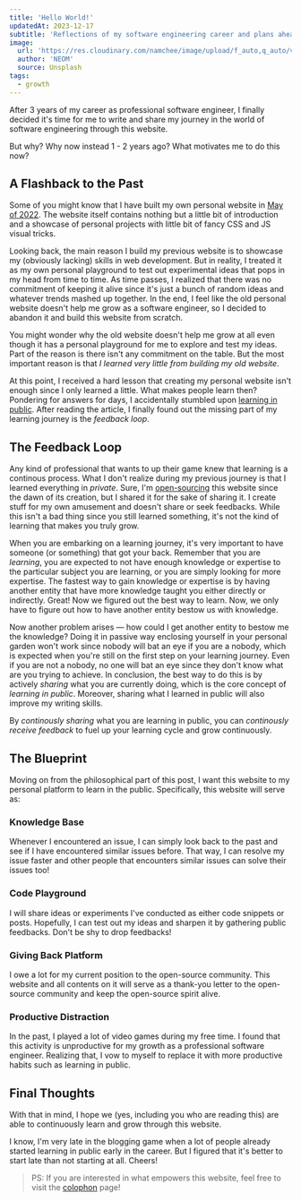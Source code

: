 ---
title: 'Hello World!'
updatedAt: 2023-12-17
subtitle: 'Reflections of my software engineering career and plans ahead'
image:
  url: 'https://res.cloudinary.com/namchee/image/upload/f_auto,q_auto/v1/posts/hello-world/banner'
  author: 'NEOM'
  source: Unsplash
tags:
  - growth
---

After 3 years of my career as professional software engineer, I finally decided it's time for me to write and share my journey in the world of software engineering through this website.

But why? Why now instead 1 - 2 years ago? What motivates me to do this now?

## A Flashback to the Past

Some of you might know that I have built my own personal website in [May of 2022](https://github.com/Namchee/site/tree/1b54cab8ce574ceb11f69d727547324f42a67b55).
The website itself contains nothing but a little bit of introduction and a showcase of personal projects with little bit of fancy CSS and JS visual tricks.

Looking back, the main reason I build my previous website is to showcase my (obviously lacking) skills in web development. But in reality, I treated it as my own personal playground to test out
experimental ideas that pops in my head from time to time. As time passes, I realized that there was no commitment of keeping it alive since it's just a bunch of random ideas and whatever
trends mashed up together. In the end, I feel like the old personal website doesn't help me grow as a software engineer, so I decided to abandon it and build this website from scratch.

You might wonder why the old website doesn't help me grow at all even though it has a personal playground for me to explore and test my ideas. Part of the reason is there isn't
any commitment on the table. But the most important reason is that *I learned very little from building my old website*.

At this point, I received a hard lesson that creating my personal website isn't enough since I only learned a little. What makes people learn then?
Pondering for answers for days, I accidentally stumbled upon [learning in public](https://www.swyx.io/learn-in-public). After reading
the article, I finally found out the missing part of my learning journey is the *feedback loop*.

## The Feedback Loop

Any kind of professional that wants to up their game knew that learning is a continous process. What I don't realize during my previous journey is that I learned everything
in *private*. Sure, I'm [open-sourcing](https://www.github.com/Namchee/site) this website since the dawn of its creation, but I shared it
for the sake of sharing it. I create stuff for my own amusement and doesn't share or seek feedbacks. While this isn't a bad thing since you still learned something,
it's not the kind of learning that makes you truly grow.

When you are embarking on a learning journey, it's very important to have someone (or something) that got your back. Remember that you are *learning*, you are expected
to not have enough knowledge or expertise to the particular subject you are learning, or you are simply looking for more expertise. The fastest way to gain knowledge
or expertise is by having another entity that have more knowledge taught you either directly or indirectly. Great! Now we figured out the best way to learn. Now, we
only have to figure out how to have another entity bestow us with knowledge.

Now another problem arises &mdash; how could I get another entity to bestow me the knowledge? Doing it in passive way enclosing yourself in your personal garden won't
work since nobody will bat an eye if you are a nobody, which is expected when you're still on the first step on your learning journey. Even if you are not a nobody,
no one will bat an eye since they don't know what are you trying to achieve. In conclusion, the best way to do this is by actively *sharing* what you are currently doing,
which is the core concept of *learning in public*. Moreover, sharing what I learned in public will also improve my writing skills.

By *continously sharing* what you are learning in public, you can *continously receive feedback* to fuel up your learning cycle and grow continuously.

## The Blueprint

Moving on from the philosophical part of this post, I want this website to my personal platform to learn in the public. Specifically, this website will serve as:

### Knowledge Base

Whenever I encountered an issue, I can simply look back to the past and see if I have encountered similar issues before. That way, I can resolve my issue faster
and other people that encounters similar issues can solve their issues too!

### Code Playground

I will share ideas or experiments I've conducted as either code snippets or posts. Hopefully, I can test out my ideas and sharpen it by gathering public feedbacks. Don't be shy to drop feedbacks!

### Giving Back Platform

I owe a lot for my current position to the open-source community. This website and all contents on it will serve as a thank-you letter to the open-source community and keep the open-source spirit alive.

### Productive Distraction

In the past, I played a lot of video games during my free time. I found that this activity is unproductive for my growth as a professional software engineer. Realizing that,
I vow to myself to replace it with more productive habits such as learning in public.

## Final Thoughts

With that in mind, I hope we (yes, including you who are reading this) are able to continuously learn and grow through this website.

I know, I'm very late in the blogging game when a lot of people already started learning in public early in the career. But I figured that it's better to start late than not starting at all. Cheers!

> PS: If you are interested in what empowers this website, feel free to visit the [colophon](/colophon) page!
